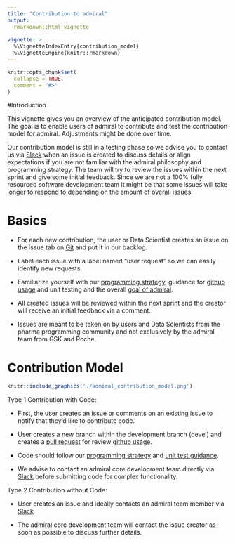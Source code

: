 ```yaml
---
title: "Contribution to admiral"
output: 
  rmarkdown::html_vignette
    
vignette: >
  %\VignetteIndexEntry{contribution_model}
  %\VignetteEngine{knitr::rmarkdown}
---
```


```r
knitr::opts_chunk$set(
  collapse = TRUE,
  comment = "#>"
)
```

#Introduction 

This vignette gives you an overview of the anticipated contribution model.
The goal is to enable users of admiral to contribute and test the contribution model for admiral. Adjustments might be done over time.
 
Our contribution model is still in a testing phase so we advise you to contact us via [Slack](https://app.slack.com/client/T028PB489D3/C02C8UN2JTT) when an issue is created to discuss details or align expectations if you are not familiar with the admiral philosophy and programming strategy. The team will try to review the issues within the next sprint and give some initial feedback. Since we are not a 100% fully resourced software development team it might be that some issues will take longer to respond to depending on the amount of overall issues. 


# Basics
 * For each new contribution, the user or Data Scientist creates an issue on the issue tab on [Git](https://github.com/Roche-GSK/admiral/issues) and put it in our backlog.
 
 * Label each issue with a label named “user request” so we can easily identify new requests.
 
 * Familiarize yourself with our [programming strategy](programming_strategy.html), guidance for [github usage](git_usage.html) and unit testing and the overall [goal of admiral](https://roche-gsk.github.io/admiral/index.html).
 
 * All created issues will be reviewed within the next sprint and the creator will receive an initial feedback via a comment.
 
 * Issues are meant to be taken on by users and Data Scientists from the pharma programming community and not exclusively by the admiral team from GSK and Roche.

# Contribution Model

```r
knitr::include_graphics('./admiral_contribution_model.png')
```

Type 1 Contribution with Code: 

 * First, the user creates an issue or comments on an existing issue to notify that they’d like to contribute code.
 
 * User creates a new branch within the development branch (devel) and creates a [pull request](https://roche-gsk.github.io/admiral/articles/pr_review_guidance.html) for review [github usage](git_usage.html).

 * Code should follow our [programming strategy](programming_strategy.html) and [unit test guidance](unit_test_guidance.html).
 
 * We advise to contact an admiral core development team directly via [Slack](https://app.slack.com/client/T028PB489D3/C02C8UN2JTT) before submitting code for complex functionality. 


Type 2 Contribution without Code: 

 * User creates an issue and ideally contacts an admiral team member via [Slack](https://app.slack.com/client/T028PB489D3/C02C8UN2JTT). 
 
 * The admiral core development team will contact the issue creator as soon as possible to discuss further details.



